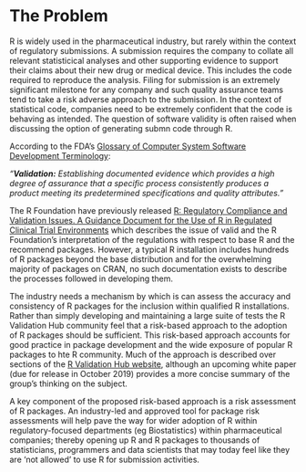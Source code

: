 # The Problem
<!-- 
Outlining the issue / weak point / problem to be solved by this proposal. This should be a compelling section that sets the reader up for the next section - the proposed solution!

It is important to cover:

 - [ ] What the problem is
 - [ ] Who it affects
 - [ ] Have there been previous attempts to resolve the problem
 - [ ] Why it should be tackled
-->

R is widely used in the pharmaceutical industry, but rarely within the context of regulatory submissions.  A submission requires the company to collate all relevant statisticical analyses and other supporting evidence to support their claims about their new drug or medical device.  This includes the code required to reproduce the analysis.  Filing for submission is an extremely significant milestone for any company and such quality assurance teams tend to take a risk adverse approach to the submission.  In the context of statistical code, companies need to be extremely confident that the code is behaving as intended.  The question of software validity is often raised when discussing the option of generating submn code through R.  

According to the FDA’s [Glossary of Computer System Software Development Terminology](https://www.fda.gov/iceci/inspections/inspectionguides/ucm074875.htm):

*"**Validation:** Establishing documented evidence which provides a high degree of assurance that a specific process consistently produces a product meeting its predetermined specifications and quality attributes."*

The R Foundation have previously released [R: Regulatory Compliance and Validation Issues. A Guidance Document for the Use of R in Regulated Clinical Trial Environments](https://www.r-project.org/doc/R-FDA.pdf) which describes the issue of valid and the R Foundation's interpretation of the regulations with respect to base R and the recommend packages.  However, a typical R installation includes hundreds of R packages beyond the base distribution and for the overwhelming majority of packages on CRAN, no such documentation exists to describe the processes followed in developing them.

The industry needs a mechanism by which is can assess the accuracy and consistency of R packages for the inclusion within qualified R installations.  Rather than simply developing and maintaining a large suite of tests the R Validation Hub community feel that a risk-based approach to the adoption of R packages should be sufficient.  This risk-based approach accounts for good practice in package development and the wide exposure of popular R packages to hte R community.  Much of the approach is described over sections of the [R Validation Hub website](https://www.pharmar.org/), although an upcoming white paper (due for release in October 2019) provides a more concise summary of the group's thinking on the subject.

A key component of the proposed risk-based approach is a risk assessment of R packages.  An industry-led and approved tool for package risk assessments will help pave the way for wider adoption of R within regulatory-focused departments (eg Biostatistics) within pharmaceutical companies; thereby opening up R and R packages to thousands of statisticians, programmers and data scientists that may today feel like they are 'not allowed' to use R for submission activities.
